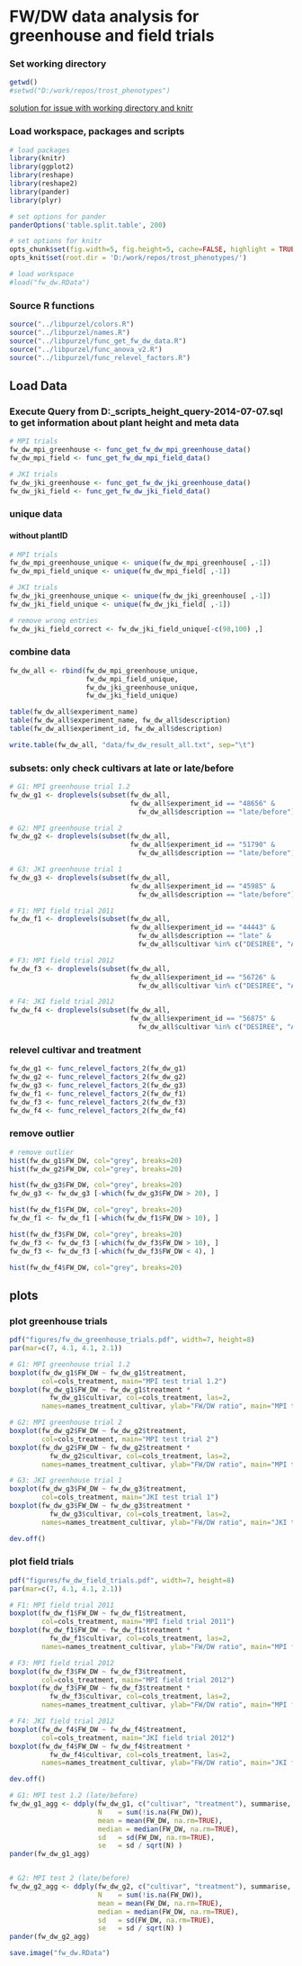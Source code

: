 FW/DW data analysis for greenhouse and field trials
========================================================

### Set working directory  
```r
getwd()
#setwd("D:/work/repos/trost_phenotypes")
```


[solution for issue with working directory and knitr](https://github.com/yihui/knitr/issues/277)

### Load workspace, packages and scripts
```r
# load packages
library(knitr)
library(ggplot2)
library(reshape)
library(reshape2)
library(pander)
library(plyr)

# set options for pander
panderOptions('table.split.table', 200)

# set options for knitr
opts_chunk$set(fig.width=5, fig.height=5, cache=FALSE, highlight = TRUE, fig.show="asis")
opts_knit$set(root.dir = 'D:/work/repos/trost_phenotypes/')

# load workspace
#load("fw_dw.RData")
```


### Source R functions
```r
source("../libpurzel/colors.R")
source("../libpurzel/names.R")
source("../libpurzel/func_get_fw_dw_data.R")
source("../libpurzel/func_anova_v2.R")
source("../libpurzel/func_relevel_factors.R")
```

## Load Data
### Execute Query from D:\work\repos\database_scripts\plant_height_query-2014-07-07.sql to get information about plant height and meta data
```r
# MPI trials
fw_dw_mpi_greenhouse <- func_get_fw_dw_mpi_greenhouse_data()
fw_dw_mpi_field <- func_get_fw_dw_mpi_field_data()

# JKI trials
fw_dw_jki_greenhouse <- func_get_fw_dw_jki_greenhouse_data()
fw_dw_jki_field <- func_get_fw_dw_jki_field_data()
```


### unique data
#### without plantID
```r
# MPI trials
fw_dw_mpi_greenhouse_unique <- unique(fw_dw_mpi_greenhouse[ ,-1])
fw_dw_mpi_field_unique <- unique(fw_dw_mpi_field[ ,-1])

# JKI trials
fw_dw_jki_greenhouse_unique <- unique(fw_dw_jki_greenhouse[ ,-1])
fw_dw_jki_field_unique <- unique(fw_dw_jki_field[ ,-1])

# remove wrong entries
fw_dw_jki_field_correct <- fw_dw_jki_field_unique[-c(98,100) ,]
```


### combine data
```r
fw_dw_all <- rbind(fw_dw_mpi_greenhouse_unique,
                   fw_dw_mpi_field_unique,
                   fw_dw_jki_greenhouse_unique,
                   fw_dw_jki_field_unique)

table(fw_dw_all$experiment_name)
table(fw_dw_all$experiment_name, fw_dw_all$description)
table(fw_dw_all$experiment_id, fw_dw_all$description)

write.table(fw_dw_all, "data/fw_dw_result_all.txt", sep="\t")
```


### subsets: only check cultivars at late or late/before
```r
# G1: MPI greenhouse trial 1.2
fw_dw_g1 <- droplevels(subset(fw_dw_all, 
                              fw_dw_all$experiment_id == "48656" & 
                                fw_dw_all$description == "late/before"))

# G2: MPI greenhouse trial 2
fw_dw_g2 <- droplevels(subset(fw_dw_all, 
                              fw_dw_all$experiment_id == "51790" & 
                                fw_dw_all$description == "late/before"))

# G3: JKI greenhouse trial 1
fw_dw_g3 <- droplevels(subset(fw_dw_all, 
                              fw_dw_all$experiment_id == "45985" & 
                                fw_dw_all$description == "late/before"))

# F1: MPI field trial 2011
fw_dw_f1 <- droplevels(subset(fw_dw_all, 
                              fw_dw_all$experiment_id == "44443" & 
                                fw_dw_all$description == "late" & 
                                fw_dw_all$cultivar %in% c("DESIREE", "ALEGRIA", "MILVA", "SATURNA")))

# F3: MPI field trial 2012
fw_dw_f3 <- droplevels(subset(fw_dw_all, 
                              fw_dw_all$experiment_id == "56726" & 
                                fw_dw_all$cultivar %in% c("DESIREE", "ALEGRIA", "MILVA", "SATURNA")))

# F4: JKI field trial 2012
fw_dw_f4 <- droplevels(subset(fw_dw_all, 
                              fw_dw_all$experiment_id == "56875" & 
                                fw_dw_all$cultivar %in% c("DESIREE", "ALEGRIA", "MILVA", "SATURNA")))
```

### relevel cultivar and treatment
```r

fw_dw_g1 <- func_relevel_factors_2(fw_dw_g1)
fw_dw_g2 <- func_relevel_factors_2(fw_dw_g2)
fw_dw_g3 <- func_relevel_factors_2(fw_dw_g3)
fw_dw_f1 <- func_relevel_factors_2(fw_dw_f1)
fw_dw_f3 <- func_relevel_factors_2(fw_dw_f3)
fw_dw_f4 <- func_relevel_factors_2(fw_dw_f4)
```


### remove outlier
```r
# remove outlier
hist(fw_dw_g1$FW_DW, col="grey", breaks=20)
hist(fw_dw_g2$FW_DW, col="grey", breaks=20)

hist(fw_dw_g3$FW_DW, col="grey", breaks=20)
fw_dw_g3 <- fw_dw_g3 [-which(fw_dw_g3$FW_DW > 20), ]

hist(fw_dw_f1$FW_DW, col="grey", breaks=20)
fw_dw_f1 <- fw_dw_f1 [-which(fw_dw_f1$FW_DW > 10), ]

hist(fw_dw_f3$FW_DW, col="grey", breaks=20)
fw_dw_f3 <- fw_dw_f3 [-which(fw_dw_f3$FW_DW > 10), ]
fw_dw_f3 <- fw_dw_f3 [-which(fw_dw_f3$FW_DW < 4), ]

hist(fw_dw_f4$FW_DW, col="grey", breaks=20)
```



## plots
### plot greenhouse trials
```r
pdf("figures/fw_dw_greenhouse_trials.pdf", width=7, height=8)
par(mar=c(7, 4.1, 4.1, 2.1))

# G1: MPI greenhouse trial 1.2
boxplot(fw_dw_g1$FW_DW ~ fw_dw_g1$treatment, 
        col=cols_treatment, main="MPI test trial 1.2")
boxplot(fw_dw_g1$FW_DW ~ fw_dw_g1$treatment * 
          fw_dw_g1$cultivar, col=cols_treatment, las=2, 
        names=names_treatment_cultivar, ylab="FW/DW ratio", main="MPI test trial 1.2")

# G2: MPI greenhouse trial 2
boxplot(fw_dw_g2$FW_DW ~ fw_dw_g2$treatment, 
        col=cols_treatment, main="MPI test trial 2")
boxplot(fw_dw_g2$FW_DW ~ fw_dw_g2$treatment * 
          fw_dw_g2$cultivar, col=cols_treatment, las=2, 
        names=names_treatment_cultivar, ylab="FW/DW ratio", main="MPI test trial 2")

# G3: JKI greenhouse trial 1
boxplot(fw_dw_g3$FW_DW ~ fw_dw_g3$treatment, 
        col=cols_treatment, main="JKI test trial 1")
boxplot(fw_dw_g3$FW_DW ~ fw_dw_g3$treatment * 
          fw_dw_g3$cultivar, col=cols_treatment, las=2, 
        names=names_treatment_cultivar, ylab="FW/DW ratio", main="JKI test trial 1")

dev.off()
```


### plot field trials
```r
pdf("figures/fw_dw_field_trials.pdf", width=7, height=8)
par(mar=c(7, 4.1, 4.1, 2.1))

# F1: MPI field trial 2011
boxplot(fw_dw_f1$FW_DW ~ fw_dw_f1$treatment, 
        col=cols_treatment, main="MPI field trial 2011")
boxplot(fw_dw_f1$FW_DW ~ fw_dw_f1$treatment * 
          fw_dw_f1$cultivar, col=cols_treatment, las=2, 
        names=names_treatment_cultivar, ylab="FW/DW ratio", main="MPI field trial 2011")

# F3: MPI field trial 2012
boxplot(fw_dw_f3$FW_DW ~ fw_dw_f3$treatment, 
        col=cols_treatment, main="MPI field trial 2012")
boxplot(fw_dw_f3$FW_DW ~ fw_dw_f3$treatment * 
          fw_dw_f3$cultivar, col=cols_treatment, las=2, 
        names=names_treatment_cultivar, ylab="FW/DW ratio", main="MPI field trial 2012")

# F4: JKI field trial 2012
boxplot(fw_dw_f4$FW_DW ~ fw_dw_f4$treatment, 
        col=cols_treatment, main="JKI field trial 2012")
boxplot(fw_dw_f4$FW_DW ~ fw_dw_f4$treatment * 
          fw_dw_f4$cultivar, col=cols_treatment, las=2, 
        names=names_treatment_cultivar, ylab="FW/DW ratio", main="JKI field trial 2012")

dev.off()
```



```r
# G1: MPI test 1.2 (late/before)
fw_dw_g1_agg <- ddply(fw_dw_g1, c("cultivar", "treatment"), summarise,
                      N    = sum(!is.na(FW_DW)),
                      mean = mean(FW_DW, na.rm=TRUE),
                      median = median(FW_DW, na.rm=TRUE),
                      sd   = sd(FW_DW, na.rm=TRUE),
                      se   = sd / sqrt(N) )
pander(fw_dw_g1_agg)


# G2: MPI test 2 (late/before)
fw_dw_g2_agg <- ddply(fw_dw_g2, c("cultivar", "treatment"), summarise,
                      N    = sum(!is.na(FW_DW)),
                      mean = mean(FW_DW, na.rm=TRUE),
                      median = median(FW_DW, na.rm=TRUE),
                      sd   = sd(FW_DW, na.rm=TRUE),
                      se   = sd / sqrt(N) )
pander(fw_dw_g2_agg)
```




```r
save.image("fw_dw.RData")
```

